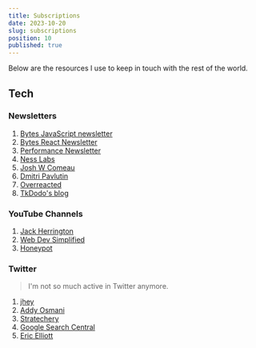 ```yaml
---
title: Subscriptions
date: 2023-10-20
slug: subscriptions
position: 10
published: true
---
```


Below are the resources I use to keep in touch with the rest of the world.

## Tech 
### Newsletters
1. [Bytes JavaScript newsletter](https://bytes.dev/share/YmllZ2UtdG9uZ3VlLTEuanBn)
2. [Bytes React Newsletter](https://reactnewsletter.com/)
3. [Performance Newsletter](https://perf.email/)
4. [Ness Labs](https://nesslabs.com/)
5. [Josh W Comeau](https://www.joshwcomeau.com/)
6. [Dmitri Pavlutin](https://dmitripavlutin.com/)
7. [Overreacted](https://overreacted.io/)
8. [TkDodo's blog](https://tkdodo.eu/blog)

### YouTube Channels
1. [Jack Herrington](https://www.youtube.com/@jherr)
2. [Web Dev Simplified](https://www.youtube.com/@WebDevSimplified)
3. [Honeypot](https://www.youtube.com/@Honeypotio)

### Twitter
> I'm not so much active in Twitter anymore. 
1. [jhey](https://twitter.com/jh3yy)
2. [Addy Osmani](https://twitter.com/addyosmani)
3. [Stratechery](https://twitter.com/stratechery)
4. [Google Search Central](https://twitter.com/googlesearchc)
5. [Eric Elliott](https://twitter.com/_ericelliott)